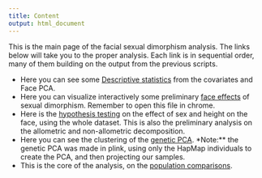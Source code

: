 ```yaml
---
title: Content
output: html_document
---
```


This is the main page of the facial sexual dimorphism analysis.
The links below will take you to the proper analysis.
Each link is in sequential order, many of them building on the output from the previous scripts.

- Here you can see some [Descriptive statistics](2017-07-DescriptiveStats.html) from the covariates and Face PCA.
- Here you can visualize interactively some preliminary [face effects](2017-07-FaceEffects.html) of sexual dimorphism. 
Remember to open this file in chrome.
- Here is the [hypothesis testing](2017-07-HTesting.html) on the effect of sex and height on the face, using the whole dataset.
This is also the preliminary analysis on the allometric and non-allometric decomposition.
- Here you can see the clustering of the [genetic PCA](2017-07-GenAnalysis.html). 
*Note:** the genetic PCA was made in plink, using only the HapMap individuals to create the PCA, and then projecting our samples.
- This is the core of the analysis, on the [population comparisons](2017-08-PopComparison.html). 